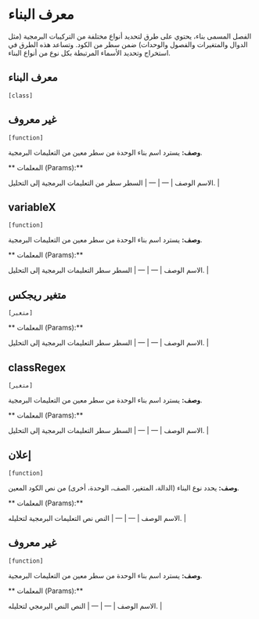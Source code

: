 # معرف البناء

الفصل المسمى بناء، يحتوي على طرق لتحديد أنواع مختلفة من التركيبات البرمجية
  (مثل الدوال والمتغيرات والفصول والوحدات) ضمن سطر من الكود.
  وتساعد هذه الطرق في استخراج وتحديد الأسماء المرتبطة بكل نوع من أنواع البناء.



## معرف البناء 
`[class]`
 


## غير معروف 
`[function]`
 
**وصف:**
يسترد اسم بناء الوحدة من سطر معين من التعليمات البرمجية.
     
      

** المعلمات (Params):**

<unk> الاسم <unk> الوصف <unk>
| --- | --- |
<unk> السطر <unk> سطر من التعليمات البرمجية إلى التحليل. |



## variableX 
`[function]`
 
**وصف:**
يسترد اسم بناء الوحدة من سطر معين من التعليمات البرمجية.
     
      

** المعلمات (Params):**

<unk> الاسم <unk> الوصف <unk>
| --- | --- |
<unk> السطر <unk> سطر التعليمات البرمجية إلى التحليل. |



## متغير ريجكس 
`[متغير]`
 
** المعلمات (Params):**

<unk> الاسم <unk> الوصف <unk>
| --- | --- |
<unk> السطر <unk> سطر التعليمات البرمجية إلى التحليل. |



## classRegex 
`[متغير]`
 
**وصف:**
يسترد اسم بناء الوحدة من سطر معين من التعليمات البرمجية.
     
      

** المعلمات (Params):**

<unk> الاسم <unk> الوصف <unk>
| --- | --- |
<unk> السطر <unk> سطر التعليمات البرمجية إلى التحليل. |



## إعلان 
`[function]`
 
**وصف:**
يحدد نوع البناء (الدالة، المتغير، الصف، الوحدة، أخرى) من نص الكود المعين.
     
      

** المعلمات (Params):**

<unk> الاسم <unk> الوصف <unk>
| --- | --- |
<unk> النص <unk> نص التعليمات البرمجية لتحليله. |



## غير معروف 
`[function]`
 
**وصف:**
يسترد اسم بناء الوحدة من سطر معين من التعليمات البرمجية.
     
      

** المعلمات (Params):**

<unk> الاسم <unk> الوصف <unk>
| --- | --- |
<unk> النص <unk> النص البرمجي لتحليله. |

